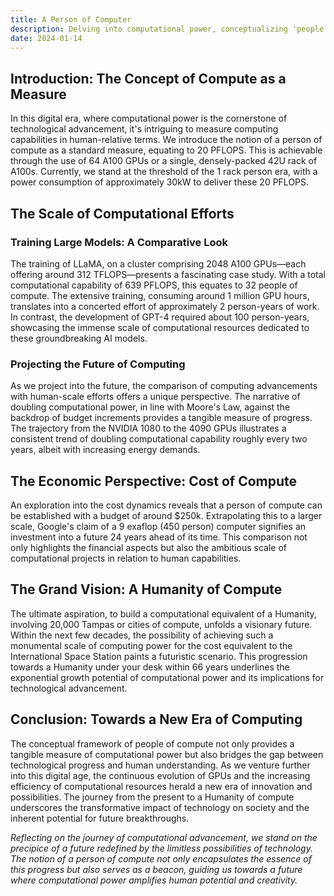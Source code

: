 ```yaml
---
title: A Person of Computer
description: Delving into computational power, conceptualizing 'people of compute', and the advancements in GPU capabilities with a focus on PFLOPS and energy efficiency.
date: 2024-01-14
---
```


## Introduction: The Concept of Compute as a Measure

In this digital era, where computational power is the cornerstone of technological advancement, it's intriguing to measure computing capabilities in human-relative terms. We introduce the notion of a person of compute as a standard measure, equating to 20 PFLOPS. This is achievable through the use of 64 A100 GPUs or a single, densely-packed 42U rack of A100s. Currently, we stand at the threshold of the 1 rack person era, with a power consumption of approximately 30kW to deliver these 20 PFLOPS.

## The Scale of Computational Efforts

### Training Large Models: A Comparative Look

The training of LLaMA, on a cluster comprising 2048 A100 GPUs—each offering around 312 TFLOPS—presents a fascinating case study. With a total computational capability of 639 PFLOPS, this equates to 32 people of compute. The extensive training, consuming around 1 million GPU hours, translates into a concerted effort of approximately 2 person-years of work. In contrast, the development of GPT-4 required about 100 person-years, showcasing the immense scale of computational resources dedicated to these groundbreaking AI models.

### Projecting the Future of Computing

As we project into the future, the comparison of computing advancements with human-scale efforts offers a unique perspective. The narrative of doubling computational power, in line with Moore's Law, against the backdrop of budget increments provides a tangible measure of progress. The trajectory from the NVIDIA 1080 to the 4090 GPUs illustrates a consistent trend of doubling computational capability roughly every two years, albeit with increasing energy demands.

## The Economic Perspective: Cost of Compute

An exploration into the cost dynamics reveals that a person of compute can be established with a budget of around $250k. Extrapolating this to a larger scale, Google's claim of a 9 exaflop (450 person) computer signifies an investment into a future 24 years ahead of its time. This comparison not only highlights the financial aspects but also the ambitious scale of computational projects in relation to human capabilities.

## The Grand Vision: A Humanity of Compute

The ultimate aspiration, to build a computational equivalent of a Humanity, involving 20,000 Tampas or cities of compute, unfolds a visionary future. Within the next few decades, the possibility of achieving such a monumental scale of computing power for the cost equivalent to the International Space Station paints a futuristic scenario. This progression towards a Humanity under your desk within 66 years underlines the exponential growth potential of computational power and its implications for technological advancement.

## Conclusion: Towards a New Era of Computing

The conceptual framework of people of compute not only provides a tangible measure of computational power but also bridges the gap between technological progress and human understanding. As we venture further into this digital age, the continuous evolution of GPUs and the increasing efficiency of computational resources herald a new era of innovation and possibilities. The journey from the present to a Humanity of compute underscores the transformative impact of technology on society and the inherent potential for future breakthroughs.

_Reflecting on the journey of computational advancement, we stand on the precipice of a future redefined by the limitless possibilities of technology. The notion of a person of compute not only encapsulates the essence of this progress but also serves as a beacon, guiding us towards a future where computational power amplifies human potential and creativity._
